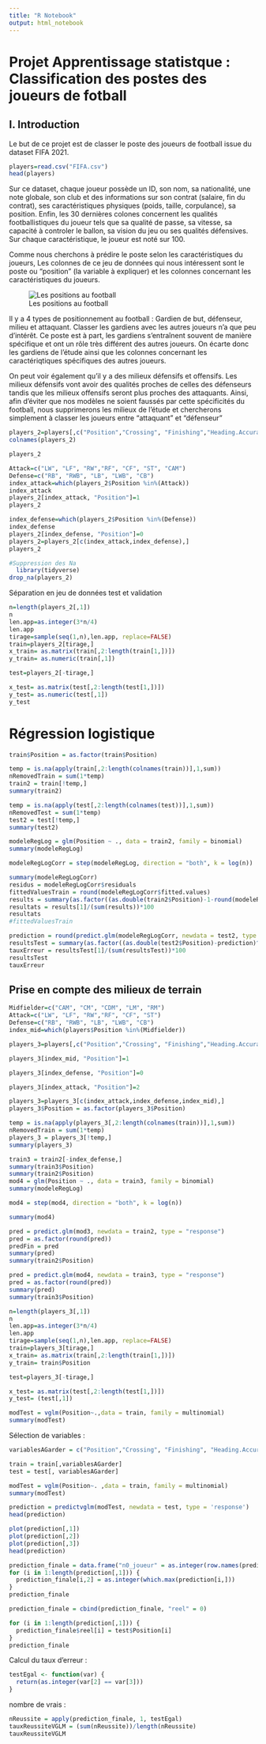 ```yaml
---
title: "R Notebook"
output: html_notebook
---
```


# Projet Apprentissage statistque : Classification des postes des joueurs de fotball

## I. Introduction

Le but de ce projet est de classer le poste des joueurs de football issue du dataset FIFA 2021.

```r
players=read.csv("FIFA.csv")
head(players)
```

Sur ce dataset, chaque joueur possède un ID, son nom, sa nationalité, une note globale, son club et des informations sur son contrat (salaire, fin du contrat), ses caractéristiques physiques (poids, taille, corpulance), sa position. Enfin, les 30 dernières colones concernent les qualités footballistiques du joueur tels que sa qualité de passe, sa vitesse, sa capacité à controler le ballon, sa vision du jeu ou ses qualités défensives. Sur chaque caractéristique, le joueur est noté sur 100.

Comme nous cherchons à prédire le poste selon les caractéristiques du joueurs, Les colonnes de ce jeu de données qui nous intéressent sont le poste ou "position" (la variable à expliquer) et les colonnes concernant les caractéristiques du joueurs. 

![Les positions au football](postes_foot.PNG)

Il y a 4 types de positionnement au football : Gardien de but, défenseur, milieu et attaquant.
Classer les gardiens avec les autres joueurs n'a que peu d'intérêt. Ce poste est à part, les gardiens s'entraînent souvent de manière spécifique et ont un rôle très différent des autres joueurs. On écarte donc les gardiens de l'étude ainsi que les colonnes concernant les caractériqtiques spécifiques des autres joueurs.

On peut voir également qu'il y a des milieux défensifs et offensifs.  Les milieux défensifs vont avoir des qualités proches de celles des défenseurs tandis que les milieux offensifs seront plus proches des attaquants. 
Ainsi, afin d'éviter que nos modèles ne soient faussés par cette spécificités du football, nous supprimerons les milieux de l'étude et chercherons simplement à classer les joueurs entre "attaquant" et "défenseur"

```r
players_2=players[,c("Position","Crossing", "Finishing","Heading.Accuracy","Short.Passing", "Volleys", "Dribbling", "Curve", "FK.Accuracy","Long.Passing", "Ball.Control", "Acceleration", "Sprint.Speed","Agility","Reactions","Balance","Shot.Power","Jumping", "Stamina","Strength","Long.Shots", "Aggression", "Interceptions", "Positioning","Vision","Penalties", "Composure","Defensive.Awareness", "Standing.Tackle", "Sliding.Tackle")]
colnames(players_2)
```

```r
players_2
```

```r
Attack=c("LW", "LF", "RW","RF", "CF", "ST", "CAM")
Defense=c("RB", "RWB", "LB", "LWB", "CB")
index_attack=which(players_2$Position %in%(Attack))
index_attack
players_2[index_attack, "Position"]=1
players_2

index_defense=which(players_2$Position %in%(Defense))
index_defense
players_2[index_defense, "Position"]=0
players_2=players_2[c(index_attack,index_defense),]
players_2
```

```r
#Suppression des Na
  library(tidyverse)
drop_na(players_2)
```

Séparation en jeu de données test et validation
```r
n=length(players_2[,1])
n
len.app=as.integer(3*n/4)
len.app
tirage=sample(seq(1,n),len.app, replace=FALSE)
train=players_2[tirage,]
x_train= as.matrix(train[,2:length(train[1,])])
y_train= as.numeric(train[,1])

test=players_2[-tirage,]

x_test= as.matrix(test[,2:length(test[1,])])
y_test= as.numeric(test[,1])
y_test

```

# Régression logistique

```r
train$Position = as.factor(train$Position)
```

```r
temp = is.na(apply(train[,2:length(colnames(train))],1,sum))
nRemovedTrain = sum(1*temp)
train2 = train[!temp,]
summary(train2)
```


```r
temp = is.na(apply(test[,2:length(colnames(test))],1,sum))
nRemovedTest = sum(1*temp)
test2 = test[!temp,]
summary(test2)
```


```r
modeleRegLog = glm(Position ~ ., data = train2, family = binomial)
summary(modeleRegLog)
```


```r
modeleRegLogCorr = step(modeleRegLog, direction = "both", k = log(n))
```

```r
summary(modeleRegLogCorr)
residus = modeleRegLogCorr$residuals
fittedValuesTrain = round(modeleRegLogCorr$fitted.values)
results = summary(as.factor((as.double(train2$Position)-1-round(modeleRegLogCorr$fitted.values))^2))
resultats = results[1]/(sum(results))*100
resultats
#fittedValuesTrain
```

```r
prediction = round(predict.glm(modeleRegLogCorr, newdata = test2, type = "response"))
resultsTest = summary(as.factor((as.double(test2$Position)-prediction)^2))
tauxErreur = resultsTest[1]/(sum(resultsTest))*100
resultsTest
tauxErreur
```

## Prise en compte des milieux de terrain

```r
Midfielder=c("CAM", "CM", "CDM", "LM", "RM")
Attack=c("LW", "LF", "RW","RF", "CF", "ST")
Defense=c("RB", "RWB", "LB", "LWB", "CB")
index_mid=which(players$Position %in%(Midfielder))

players_3=players[,c("Position","Crossing", "Finishing","Heading.Accuracy","Short.Passing", "Volleys", "Dribbling", "Curve", "FK.Accuracy","Long.Passing", "Ball.Control", "Acceleration", "Sprint.Speed","Agility","Reactions","Balance","Shot.Power","Jumping", "Stamina","Strength","Long.Shots", "Aggression", "Interceptions", "Positioning","Vision","Penalties", "Composure","Defensive.Awareness", "Standing.Tackle", "Sliding.Tackle")]

players_3[index_mid, "Position"]=1

players_3[index_defense, "Position"]=0

players_3[index_attack, "Position"]=2

players_3=players_3[c(index_attack,index_defense,index_mid),]
players_3$Position = as.factor(players_3$Position)

temp = is.na(apply(players_3[,2:length(colnames(train))],1,sum))
nRemovedTrain = sum(1*temp)
players_3 = players_3[!temp,]
summary(players_3)
```





```r
train3 = train2[-index_defense,]
summary(train3$Position)
summary(train2$Position)
mod4 = glm(Position ~ ., data = train3, family = binomial)
summary(modeleRegLog)
```

```r
mod4 = step(mod4, direction = "both", k = log(n))
```

```r
summary(mod4)
```


```r
pred = predict.glm(mod3, newdata = train2, type = "response")
pred = as.factor(round(pred))
predFin = pred
summary(pred)
summary(train2$Position)
```

```r
pred = predict.glm(mod4, newdata = train3, type = "response")
pred = as.factor(round(pred))
summary(pred)
summary(train3$Position)
```










```r
n=length(players_3[,1])
n
len.app=as.integer(3*n/4)
len.app
tirage=sample(seq(1,n),len.app, replace=FALSE)
train=players_3[tirage,]
x_train= as.matrix(train[,2:length(train[1,])])
y_train= train$Position

test=players_3[-tirage,]

x_test= as.matrix(test[,2:length(test[1,])])
y_test= (test[,1])
```

```r
modTest = vglm(Position~.,data = train, family = multinomial)
summary(modTest)
```

Sélection de variables :

```r
variablesAGarder = c("Position","Crossing", "Finishing", "Heading.Accuracy", "Short.Passing", "Volleys", "Curve", "Long.Passing", "Sprint.Speed", "Reactions", "Shot.Power", "Jumping", "Aggression", "Interceptions", "Positioning", "Vision", "Penalties", "Composure", "Defensive.Awareness", "Sliding.Tackle")

train = train[,variablesAGarder]
test = test[, variablesAGarder]

modTest = vglm(Position~. ,data = train, family = multinomial)
summary(modTest)

```


```r
prediction = predictvglm(modTest, newdata = test, type = 'response')
head(prediction)
```


```r
plot(prediction[,1])
plot(prediction[,2])
plot(prediction[,3])
head(prediction)
```

```r
prediction_finale = data.frame("n0_joueur" = as.integer(row.names(prediction)), "prediction" = rep(0, length(prediction[,1])))
for (i in 1:length(prediction[,1])) {
  prediction_finale[i,2] = as.integer(which.max(prediction[i,]))
}
prediction_finale
```

```r
prediction_finale = cbind(prediction_finale, "reel" = 0)
```


```r
for (i in 1:length(prediction[,1])) {
  prediction_finale$reel[i] = test$Position[i]
}
prediction_finale
```

Calcul du taux d'erreur :

```r
testEgal <- function(var) {
  return(as.integer(var[2] == var[3]))
}
```

nombre de vrais :

```r
nReussite = apply(prediction_finale, 1, testEgal)
tauxReussiteVGLM = (sum(nReussite))/length(nReussite)
tauxReussiteVGLM
```


















